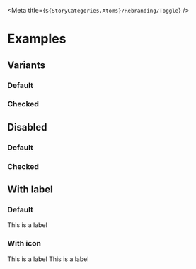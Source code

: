 
<Meta title={`${StoryCategories.Atoms}/Rebranding/Toggle`} />

<ToggleDocs />

# Examples

## Variants

### Default

<Canvas>
	<form class='flex gap-2'>
		<p-toggle name='test' />
		<p-toggle name='test' />
	</form>
</Canvas>

### Checked

<Canvas>
	<p-toggle checked />
</Canvas>

## Disabled

### Default

<Canvas>
	<p-toggle disabled />
</Canvas>

### Checked

<Canvas>
	<p-toggle
		disabled
		checked
	/>
</Canvas>

## With label

### Default

<Canvas>
	<p-toggle>This is a label</p-toggle>
</Canvas>

### With icon

<Canvas>
	<form class='flex gap-2'>
		<p-toggle name='test'>
			<p-icon variant='user' />
			<span>This is a label</span>
		</p-toggle>
		<p-toggle name='test'>
			<p-icon variant='users' />
			<span>This is a label</span>
		</p-toggle>
	</form>
</Canvas>
